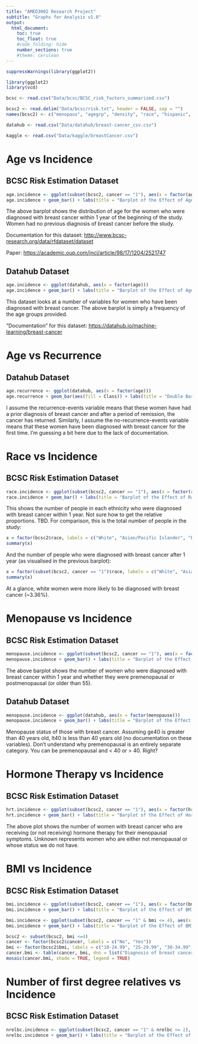 ```yaml
---
title: "AMED3002 Research Project"
subtitle: "Graphs for Analysis v1.0"
output: 
  html_document:
    toc: true
    toc_float: true
    #code_folding: hide
    number_sections: true
    #theme: cerulean
---
```


```r
suppressWarnings(library(ggplot2))
```

```r
library(ggplot2)
library(vcd)

bcsc <- read.csv("Data/bcsc/BCSC_risk_factors_summarized.csv")

bcsc2 <- read.delim("Data/bcsc/risk.txt", header = FALSE, sep = "")
names(bcsc2) <- c("menopaus", "agegrp", "density", "race", "hispanic", "bmi", "agefirst", "nrelbc", "brstproc", "lastmamm", "surgmeno", "hrt", "invasive", "cancer", "training", "count")

datahub <- read.csv("Data/datahub/breast-cancer_csv.csv")

kaggle <- read.csv("Data/kaggle/breastCancer.csv")

```

# Age vs Incidence
## BCSC Risk Estimation Dataset
```r
age.incidence <- ggplot(subset(bcsc2, cancer == "1"), aes(x = factor(agegrp, labels = c("35-39", "40-44", "45-49", "50-54", "55-59", "60-64", "65-69", "70-74", "75-79", "80-84"))))
age.incidence + geom_bar() + labs(title = "Barplot of the Effect of Age on Incidence", x = "Age", y = "Frequency")
```

The above barplot shows the distribution of age for the women who were diagnosed with breast cancer within 1 year of the beginning of the study. Women had no previous diagnosis of breast cancer before the study.

Documentation for this dataset: <http://www.bcsc-research.org/data/rfdataset/dataset>

Paper: <https://academic.oup.com/jnci/article/98/17/1204/2521747>

## Datahub Dataset
```r
age.incidence <- ggplot(datahub, aes(x = factor(age)))
age.incidence + geom_bar() + labs(title = "Barplot of the Effect of Age on Incidence", x = "Age", y = "Frequency")
```

This dataset looks at a number of variables for women who have been diagnosed with breast cancer. The above barplot is simply a frequency of the age groups provided.

"Documentation" for this dataset: <https://datahub.io/machine-learning/breast-cancer>

# Age vs Recurrence
## Datahub Dataset
```r
age.recurrence <- ggplot(datahub, aes(x = factor(age)))
age.recurrence + geom_bar(aes(fill = Class)) + labs(title = "Double Barplot of the Effect of Age on Recurrence", x = "Age", y = "Frequency")
```

I assume the recurrence-events variable means that these women have had a prior diagnosis of breast cancer and after a period of remission, the cancer has returned. Similarly, I assume the no-recurrence-events variable means that these women have been diagnosed with breast cancer for the first time. I'm guessing a bit here due to the lack of documentation.

# Race vs Incidence
## BCSC Risk Estimation Dataset
```r
race.incidence <- ggplot(subset(bcsc2, cancer == "1"), aes(x = factor(race, labels = c("White", "Asian/Pacific Islander", "Black", "Native American", "Other/Mixed", "Unknown"))))
race.incidence + geom_bar() + labs(title = "Barplot of the Effect of Race on Incidence", x = "Race / Ethnicity", y = "Frequency")
```

This shows the number of people in each ethnicity who were diagnosed with breast cancer within 1 year. Not sure how to get the relative proportions. TBD. For comparison, this is the total number of people in the study:

```r
x = factor(bcsc2$race, labels = c("White", "Asian/Pacific Islander", "Black", "Native American", "Other/Mixed", "Unknown"))
summary(x)
```

And the number of people who were diagnosed with breast cancer after 1 year (as visualised in the previous barplot):

```r
x = factor(subset(bcsc2, cancer == "1")$race, labels = c("White", "Asian/Pacific Islander", "Black", "Native American", "Other/Mixed", "Unknown"))
summary(x)
```

At a glance, white women were more likely to be diagnosed with breast  cancer (~3.36%).

# Menopause vs Incidence
## BCSC Risk Estimation Dataset
```r
menopause.incidence <- ggplot(subset(bcsc2, cancer == "1"), aes(x = factor(menopaus, labels = c("Premenopausal", "Postmenopausual or Age >= 55", "Unknown"))))
menopause.incidence + geom_bar() + labs(title = "Barplot of the Effect of Menopause on Incidence", y = "Frequency") + theme(axis.title.x = element_blank())
```

The above barplot shows the number of women who were diagnosed with breast cancer within 1 year and whether they were premenopausal or postmenopausal (or older than 55).

## Datahub Dataset
```r
menopause.incidence <- ggplot(datahub, aes(x = factor(menopause)))
menopause.incidence + geom_bar() + labs(title = "Barplot of the Effect of Menopause on Incidence", x = "Menopause", y = "Frequency")
```

Menopause status of those with breast cancer. Assuming ge40 is greater than 40 years old, lt40 is less than 40 years old (no documentation on these variables). Don't understand why premenopausal is an entirely separate category. You can be premenopausal and < 40 or > 40. Right?

# Hormone Therapy vs Incidence
## BCSC Risk Estimation Dataset
```r
hrt.incidence <- ggplot(subset(bcsc2, cancer == "1"), aes(x = factor(hrt, labels = c("No Hormone Therapy", "Hormone Therapy", "Unknown"))))
hrt.incidence + geom_bar() + labs(title = "Barplot of the Effect of Hormone Therapy on Incidence", y = "Frequency") + theme(axis.title.x = element_blank())
```

The above plot shows the number of women with breast cancer who are receiving (or not receiving) hormone therapy for their menopausal symptoms. Unknown represents women who are either not menopausal or whose status we do not have.

# BMI vs Incidence
## BCSC Risk Estimation Dataset
```r
bmi.incidence <- ggplot(subset(bcsc2, cancer == "1"), aes(x = factor(bmi, labels = c("10-24.99", "25-29.99", "30-34.99", "35 or more", "Unknown"))))
bmi.incidence + geom_bar() + labs(title = "Barplot of the Effect of BMI on Incidence", x = "BMI", y = "Frequency")
```
```r
bmi.incidence <- ggplot(subset(bcsc2, cancer == "1" & bmi <= 4), aes(x = factor(bmi, labels = c("10-24.99", "25-29.99", "30-34.99", "35 or more"))))
bmi.incidence + geom_bar() + labs(title = "Barplot of the Effect of BMI on Incidence (Unknowns Removed)", x = "BMI", y = "Frequency")
```
```r
bcsc2 <- subset(bcsc2, bmi <=4)
cancer <- factor(bcsc2$cancer, labels = c("No", "Yes"))
bmi <- factor(bcsc2$bmi, labels = c("10-24.99", "25-29.99", "30-34.99", "35+"))
cancer.bmi <- table(cancer, bmi, dnn = list("Diagnosis of breast cancer", "BMI"))
mosaic(cancer.bmi, shade = TRUE, legend = TRUE)
```

# Number of first degree relatives vs Incidence
## BCSC Risk Estimation Dataset
```r
nrelbc.incidence <- ggplot(subset(bcsc2, cancer == "1" & nrelbc <= 2), aes(x = factor(bmi, labels = c("0", "1", "2", "2 or more"))))
nrelbc.incidence + geom_bar() + labs(title = "Barplot of the Effect of Number of First Degree Relatives on Incidence (Unknowns Removed)", x = "Number of first degree relatives", y = "Frequency of Positive Diagnoses")
```
<!-- 

Matjaz Zwitter & Milan Soklic (physicians) Institute of Oncology University Medical Center Ljubljana, Yugoslavia -- Donors: Ming Tan and Jeff Schlimmer -- Date: 11 July 1988. 







-->
